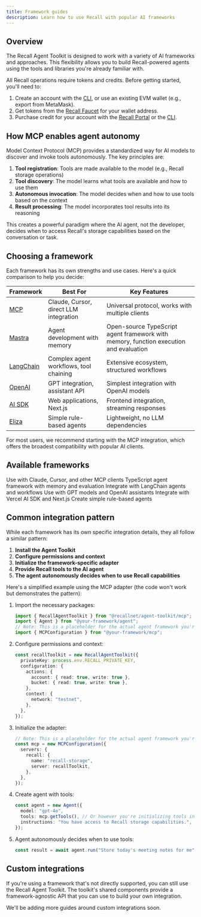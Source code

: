 ```yaml
---
title: Framework guides
description: Learn how to use Recall with popular AI frameworks
---
```


## Overview

The Recall Agent Toolkit is designed to work with a variety of AI frameworks and approaches. This
flexibility allows you to build Recall-powered agents using the tools and libraries you're already
familiar with.

<Callout type="warning" title="Agent setup & storage requirements">

All Recall operations require tokens and credits. Before getting started, you'll need to:

1. Create an account with the [CLI](/advanced/tools/cli/account#create-an-account), or use an
   existing EVM wallet (e.g., export from MetaMask).
2. Get tokens from the [Recall Faucet](https://faucet.recall.network) for your wallet address.
3. Purchase credit for your account with the [Recall Portal](https://portal.recall.network) or the
   [CLI](/advanced/tools/cli/account#buy-credit).

</Callout>

## How MCP enables agent autonomy

Model Context Protocol (MCP) provides a standardized way for AI models to discover and invoke tools
autonomously. The key principles are:

1. **Tool registration**: Tools are made available to the model (e.g., Recall storage operations)
2. **Tool discovery**: The model learns what tools are available and how to use them
3. **Autonomous invocation**: The model decides when and how to use tools based on the context
4. **Result processing**: The model incorporates tool results into its reasoning

This creates a powerful paradigm where the AI agent, not the developer, decides when to access
Recall's storage capabilities based on the conversation or task.

## Choosing a framework

Each framework has its own strengths and use cases. Here's a quick comparison to help you decide:

| Framework                                   | Best For                               | Key Features                                                                          |
| ------------------------------------------- | -------------------------------------- | ------------------------------------------------------------------------------------- |
| [MCP](/advanced/mcp)                        | Claude, Cursor, direct LLM integration | Universal protocol, works with multiple clients                                       |
| [Mastra](/advanced/frameworks/mastra)       | Agent development with memory          | Open-source TypeScript agent framework with memory, function execution and evaluation |
| [LangChain](/advanced/frameworks/langchain) | Complex agent workflows, tool chaining | Extensive ecosystem, structured workflows                                             |
| [OpenAI](/advanced/frameworks/openai)       | GPT integration, assistant API         | Simplest integration with OpenAI models                                               |
| [AI SDK](/advanced/frameworks/ai-sdk)       | Web applications, Next.js              | Frontend integration, streaming responses                                             |
| [Eliza](/advanced/frameworks/eliza)         | Simple rule-based agents               | Lightweight, no LLM dependencies                                                      |

<Callout type="info">

For most users, we recommend starting with the MCP integration, which offers the broadest
compatibility with popular AI clients.

</Callout>

## Available frameworks

<Cards>
  <Card title="MCP" href="/advanced/mcp">
    Use with Claude, Cursor, and other MCP clients
  </Card>
  <Card title="Mastra" href="/advanced/frameworks/mastra">
    TypeScript agent framework with memory and evaluation
  </Card>
  <Card title="LangChain" href="/advanced/frameworks/langchain">
    Integrate with LangChain agents and workflows
  </Card>
  <Card title="OpenAI" href="/advanced/frameworks/openai">
    Use with GPT models and OpenAI assistants
  </Card>
  <Card title="AI SDK" href="/advanced/frameworks/ai-sdk">
    Integrate with Vercel AI SDK and Next.js
  </Card>
  <Card title="Eliza" href="/advanced/frameworks/eliza">
    Create simple rule-based agents
  </Card>
</Cards>

## Common integration pattern

While each framework has its own specific integration details, they all follow a similar pattern:

1. **Install the Agent Toolkit**
2. **Configure permissions and context**
3. **Initialize the framework-specific adapter**
4. **Provide Recall tools to the AI agent**
5. **The agent autonomously decides when to use Recall capabilities**

Here's a simplified example using the MCP adapter (the code won't work but demonstrates the
pattern):

1. Import the necessary packages:

   ```typescript
   import { RecallAgentToolkit } from "@recallnet/agent-toolkit/mcp";
   import { Agent } from "@your-framework/agent";
   // Note: This is a placeholder for the actual agent framework you're using
   import { MCPConfiguration } from "@your-framework/mcp";
   ```

2. Configure permissions and context:

   ```typescript
   const recallToolkit = new RecallAgentToolkit({
     privateKey: process.env.RECALL_PRIVATE_KEY,
     configuration: {
       actions: {
         account: { read: true, write: true },
         bucket: { read: true, write: true },
       },
       context: {
         network: "testnet",
       },
     },
   });
   ```

3. Initialize the adapter:

   ```typescript
   // Note: This is a placeholder for the actual agent framework you're using
   const mcp = new MCPConfiguration({
     servers: {
       recall: {
         name: "recall-storage",
         server: recallToolkit,
       },
     },
   });
   ```

4. Create agent with tools:

   ```typescript
   const agent = new Agent({
     model: "gpt-4o",
     tools: mcp.getTools(), // Or however you're initializing tools in your framework
     instructions: "You have access to Recall storage capabilities.",
   });
   ```

5. Agent autonomously decides when to use tools:

   ```typescript
   const result = await agent.run("Store today's meeting notes for me");
   ```

## Custom integrations

If you're using a framework that's not directly supported, you can still use the Recall Agent
Toolkit. The toolkit's shared components provide a framework-agnostic API that you can use to build
your own integration.

<Callout type="info">

We'll be adding more guides around custom integrations soon.

</Callout>
